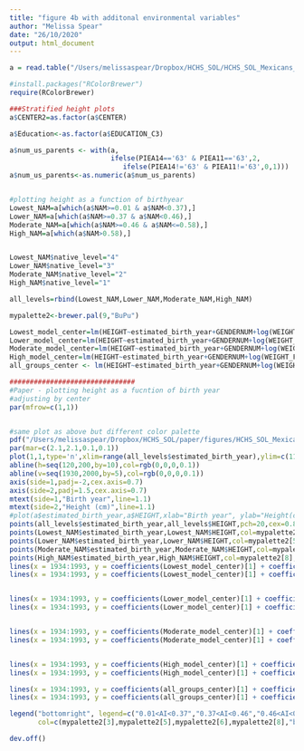 ```yaml
---
title: "figure 4b with additonal environmental variables"
author: "Melissa Spear"
date: "26/10/2020"
output: html_document
---
```




```r
a = read.table("/Users/melissaspear/Dropbox/HCHS_SOL/HCHS_SOL_Mexicans_admixed_95_full_pheno_010919.txt",header=T, sep='\t')

#install.packages("RColorBrewer")
require(RColorBrewer)

###Stratified height plots
a$CENTER2=as.factor(a$CENTER)

a$Education<-as.factor(a$EDUCATION_C3)

a$num_us_parents <- with(a,
                         ifelse(PIEA14=='63' & PIEA11=='63',2,
                            ifelse(PIEA14!='63' & PIEA11!='63',0,1)))
a$num_us_parents<-as.numeric(a$num_us_parents)


#plotting height as a function of birthyear 
Lowest_NAM=a[which(a$NAM>=0.01 & a$NAM<0.37),]
Lower_NAM=a[which(a$NAM>=0.37 & a$NAM<0.46),]
Moderate_NAM=a[which(a$NAM>=0.46 & a$NAM<=0.58),]
High_NAM=a[which(a$NAM>0.58),]


Lowest_NAM$native_level="4"
Lower_NAM$native_level="3"
Moderate_NAM$native_level="2"
High_NAM$native_level="1"

all_levels=rbind(Lowest_NAM,Lower_NAM,Moderate_NAM,High_NAM)

mypalette2<-brewer.pal(9,"BuPu")

```


```r
Lowest_model_center=lm(HEIGHT~estimated_birth_year+GENDERNUM+log(WEIGHT_FINAL_NORM_OVERALL)+CENTER2 + Education + US_BORN + num_us_parents,data=Lowest_NAM)
Lower_model_center=lm(HEIGHT~estimated_birth_year+GENDERNUM+log(WEIGHT_FINAL_NORM_OVERALL)+CENTER2 + Education + US_BORN + num_us_parents,data=Lower_NAM)
Moderate_model_center=lm(HEIGHT~estimated_birth_year+GENDERNUM+log(WEIGHT_FINAL_NORM_OVERALL)+CENTER2 + Education + US_BORN + num_us_parents,data=Moderate_NAM)
High_model_center=lm(HEIGHT~estimated_birth_year+GENDERNUM+log(WEIGHT_FINAL_NORM_OVERALL)+CENTER2 + Education + US_BORN + num_us_parents,data=High_NAM)
all_groups_center <- lm(HEIGHT~estimated_birth_year+GENDERNUM+log(WEIGHT_FINAL_NORM_OVERALL)+ CENTER2 + Education + US_BORN + num_us_parents,data=all_levels)
```



```r
###############################
#Paper - plotting height as a fucntion of birth year 
#adjusting by center
par(mfrow=c(1,1))


#same plot as above but different color palette
pdf("/Users/melissaspear/Dropbox/HCHS_SOL/paper/figures/HCHS_SOL_Mexican_Height_estimated_birth_year_NAM_ancestry_stratified_102119_diffcolors_figure_4B_with_environmental_variables.pdf",height=2.25,width=2.375,pointsize=10)
par(mar=c(2.1,2.1,0.1,0.1))
plot(1,1,type='n',xlim=range(all_levels$estimated_birth_year),ylim=c(115,200),xlab="",ylab="",xaxt='n',yaxt='n')
abline(h=seq(120,200,by=10),col=rgb(0,0,0,0.1))
abline(v=seq(1930,2000,by=5),col=rgb(0,0,0,0.1))
axis(side=1,padj=-2,cex.axis=0.7)
axis(side=2,padj=1.5,cex.axis=0.7)
mtext(side=1,"Birth year",line=1.1)
mtext(side=2,"Height (cm)",line=1.1)
#plot(a$estimated_birth_year,a$HEIGHT,xlab="Birth year", ylab="Height(cm)")
points(all_levels$estimated_birth_year,all_levels$HEIGHT,pch=20,cex=0.8)
points(Lowest_NAM$estimated_birth_year,Lowest_NAM$HEIGHT,col=mypalette2[3],pch=20,cex=0.8)
points(Lower_NAM$estimated_birth_year,Lower_NAM$HEIGHT,col=mypalette2[5],pch=20,cex=0.8)
points(Moderate_NAM$estimated_birth_year,Moderate_NAM$HEIGHT,col=mypalette2[6],pch=20,cex=0.8)
points(High_NAM$estimated_birth_year,High_NAM$HEIGHT,col=mypalette2[8],pch=20,cex=0.8)
lines(x = 1934:1993, y = coefficients(Lowest_model_center)[1] + coefficients(Lowest_model_center)[2]* (1934:1993),col ="white",lwd = 4)
lines(x = 1934:1993, y = coefficients(Lowest_model_center)[1] + coefficients(Lowest_model_center)[2]* (1934:1993),col =mypalette2[3],lwd = 3)


lines(x = 1934:1993, y = coefficients(Lower_model_center)[1] + coefficients(Lower_model_center)[2]* (1934:1993), col = "white",lwd = 4)
lines(x = 1934:1993, y = coefficients(Lower_model_center)[1] + coefficients(Lower_model_center)[2]* (1934:1993), col = mypalette2[5],lwd = 3)


lines(x = 1934:1993, y = coefficients(Moderate_model_center)[1] + coefficients(Moderate_model_center)[2]* (1934:1993), col ="white",lwd = 4)
lines(x = 1934:1993, y = coefficients(Moderate_model_center)[1] + coefficients(Moderate_model_center)[2]* (1934:1993), col =mypalette2[6],lwd = 3)


lines(x = 1934:1993, y = coefficients(High_model_center)[1] + coefficients(High_model_center)[2]* (1934:1993), col = "white",lwd = 4)
lines(x = 1934:1993, y = coefficients(High_model_center)[1] + coefficients(High_model_center)[2]* (1934:1993), col = mypalette2[8],lwd = 3)

lines(x = 1934:1993, y = coefficients(all_groups_center)[1] + coefficients(all_groups_center)[2]* (1934:1993), col = "white",lwd = 4)
lines(x = 1934:1993, y = coefficients(all_groups_center)[1] + coefficients(all_groups_center)[2]* (1934:1993), col = "black",lwd = 3)

legend("bottomright", legend=c("0.01<AI<0.37","0.37<AI<0.46","0.46<AI<0.58","0.58<AI","All"),
       col=c(mypalette2[3],mypalette2[5],mypalette2[6],mypalette2[8],"black"), bg="white",lty=1, lwd=2,cex=0.4)

dev.off()



```
